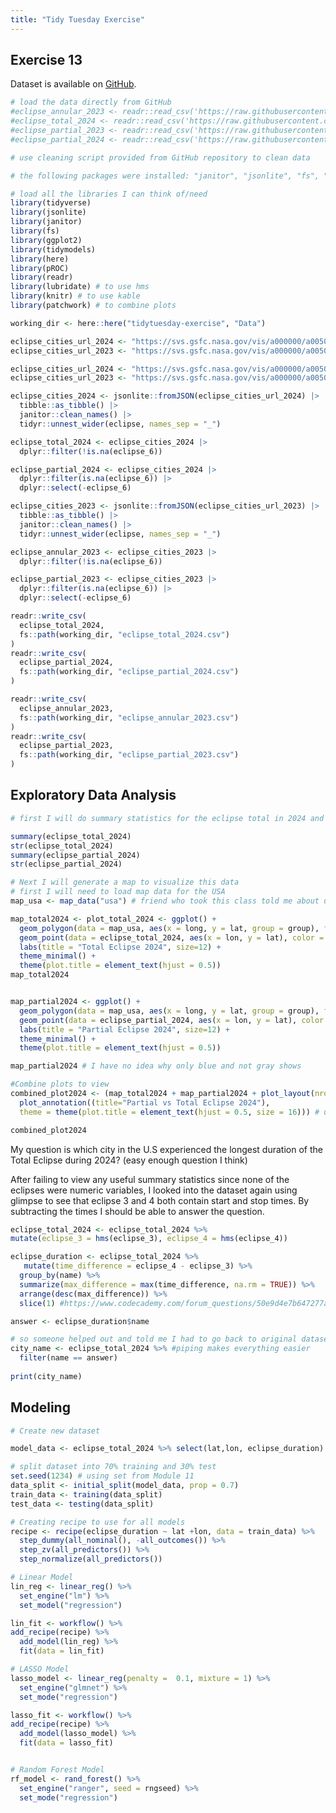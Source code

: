 ```yaml
---
title: "Tidy Tuesday Exercise"
---
```

## Exercise 13
Dataset is available on [GitHub](https://github.com/rfordatascience/tidytuesday/tree/6f3c0fdf804a1b5f4047705be60668e5c8312806/data/2024/2024-04-09).
```r
# load the data directly from GitHub
#eclipse_annular_2023 <- readr::read_csv('https://raw.githubusercontent.com/rfordatascience/tidytuesday/master/data/2024/2024-04-09/eclipse_annular_2023.csv')
#eclipse_total_2024 <- readr::read_csv('https://raw.githubusercontent.com/rfordatascience/tidytuesday/master/data/2024/2024-04-09/eclipse_total_2024.csv')
#eclipse_partial_2023 <- readr::read_csv('https://raw.githubusercontent.com/rfordatascience/tidytuesday/master/data/2024/2024-04-09/eclipse_partial_2023.csv')
#eclipse_partial_2024 <- readr::read_csv('https://raw.githubusercontent.com/rfordatascience/tidytuesday/master/data/2024/2024-04-09/eclipse_partial_2024.csv')

```

```r
# use cleaning script provided from GitHub repository to clean data 

# the following packages were installed: "janitor", "jsonlite", "fs", "class"

```

```r
# load all the libraries I can think of/need
library(tidyverse)
library(jsonlite)
library(janitor)
library(fs)
library(ggplot2)
library(tidymodels)
library(here)
library(pROC)
library(readr)
library(lubridate) # to use hms
library(knitr) # to use kable
library(patchwork) # to combine plots

working_dir <- here::here("tidytuesday-exercise", "Data")

eclipse_cities_url_2024 <- "https://svs.gsfc.nasa.gov/vis/a000000/a005000/a005073/cities-eclipse-2024.json"
eclipse_cities_url_2023 <- "https://svs.gsfc.nasa.gov/vis/a000000/a005000/a005073/cities-eclipse-2023.json"

eclipse_cities_url_2024 <- "https://svs.gsfc.nasa.gov/vis/a000000/a005000/a005073/cities-eclipse-2024.json"
eclipse_cities_url_2023 <- "https://svs.gsfc.nasa.gov/vis/a000000/a005000/a005073/cities-eclipse-2023.json"

eclipse_cities_2024 <- jsonlite::fromJSON(eclipse_cities_url_2024) |> 
  tibble::as_tibble() |> 
  janitor::clean_names() |> 
  tidyr::unnest_wider(eclipse, names_sep = "_")

eclipse_total_2024 <- eclipse_cities_2024 |> 
  dplyr::filter(!is.na(eclipse_6))

eclipse_partial_2024 <- eclipse_cities_2024 |> 
  dplyr::filter(is.na(eclipse_6)) |> 
  dplyr::select(-eclipse_6)

eclipse_cities_2023 <- jsonlite::fromJSON(eclipse_cities_url_2023) |> 
  tibble::as_tibble() |> 
  janitor::clean_names() |> 
  tidyr::unnest_wider(eclipse, names_sep = "_")

eclipse_annular_2023 <- eclipse_cities_2023 |> 
  dplyr::filter(!is.na(eclipse_6))

eclipse_partial_2023 <- eclipse_cities_2023 |> 
  dplyr::filter(is.na(eclipse_6)) |> 
  dplyr::select(-eclipse_6)

readr::write_csv(
  eclipse_total_2024,
  fs::path(working_dir, "eclipse_total_2024.csv")
)
readr::write_csv(
  eclipse_partial_2024,
  fs::path(working_dir, "eclipse_partial_2024.csv")
)

readr::write_csv(
  eclipse_annular_2023,
  fs::path(working_dir, "eclipse_annular_2023.csv")
)
readr::write_csv(
  eclipse_partial_2023,
  fs::path(working_dir, "eclipse_partial_2023.csv")
)
```

## Exploratory Data Analysis
```r
# first I will do summary statistics for the eclipse total in 2024 and the partial eclipse 2024

summary(eclipse_total_2024)
str(eclipse_total_2024)
summary(eclipse_partial_2024)
str(eclipse_partial_2024)

# Next I will generate a map to visualize this data
# first I will need to load map data for the USA
map_usa <- map_data("usa") # friend who took this class told me about using map_data to make life easier

map_total2024 <- plot_total_2024 <- ggplot() +
  geom_polygon(data = map_usa, aes(x = long, y = lat, group = group), fill = "gray80", color = "gray60") +
  geom_point(data = eclipse_total_2024, aes(x = lon, y = lat), color = "blue") +
  labs(title = "Total Eclipse 2024", size=12) +
  theme_minimal() +
  theme(plot.title = element_text(hjust = 0.5))
map_total2024


map_partial2024 <- ggplot() +
  geom_polygon(data = map_usa, aes(x = long, y = lat, group = group), fill = "gray80", color = "gray60") +
  geom_point(data = eclipse_partial_2024, aes(x = lon, y = lat), color = "blue") +
  labs(title = "Partial Eclipse 2024", size=12) +
  theme_minimal() +
  theme(plot.title = element_text(hjust = 0.5))

map_partial2024 # I have no idea why only blue and not gray shows

#Combine plots to view 
combined_plot2024 <- (map_total2024 + map_partial2024 + plot_layout(nrow = 2, byrow = TRUE)) +
  plot_annotation((title="Partial vs Total Eclipse 2024"),
  theme = theme(plot.title = element_text(hjust = 0.5, size = 16))) # used ChatGPT for this part

combined_plot2024 
```


My question is which city in the U.S experienced the longest duration of the Total Eclipse during 2024? (easy enough question I think)


After failing to view any useful summary statistics since none of the eclipses were numeric variables, I looked into the dataset again using glimpse to see that eclipse 3 and 4 both contain start and stop times. By subtracting the times I should be able to answer the question. 

```r
eclipse_total_2024 <- eclipse_total_2024 %>%
mutate(eclipse_3 = hms(eclipse_3), eclipse_4 = hms(eclipse_4))

eclipse_duration <- eclipse_total_2024 %>%
   mutate(time_difference = eclipse_4 - eclipse_3) %>%
  group_by(name) %>%
  summarize(max_difference = max(time_difference, na.rm = TRUE)) %>%
  arrange(desc(max_difference)) %>%
  slice(1) #https://www.codecademy.com/forum_questions/50e9d4e7b647277a5a00bdc7#:~:text=The%20slice()%20method%20extract,position%201%2C%20and%20so%20on.

answer <- eclipse_duration$name

# so someone helped out and told me I had to go back to original dataset and use filter to find name of city...still new to coding
city_name <- eclipse_total_2024 %>% #piping makes everything easier
  filter(name == answer)
  
print(city_name)
```

## Modeling

```r
# Create new dataset

model_data <- eclipse_total_2024 %>% select(lat,lon, eclipse_duration)

# split dataset into 70% training and 30% test
set.seed(1234) # using set from Module 11
data_split <- initial_split(model_data, prop = 0.7)
train_data <- training(data_split)
test_data <- testing(data_split)

# Creating recipe to use for all models
recipe <- recipe(eclipse_duration ~ lat +lon, data = train_data) %>% 
  step_dummy(all_nominal(), -all_outcomes()) %>%
  step_zv(all_predictors()) %>%
  step_normalize(all_predictors())

# Linear Model
lin_reg <- linear_reg() %>% 
  set_engine("lm") %>%
  set_model("regression")

lin_fit <- workflow() %>%
add_recipe(recipe) %>% 
  add_model(lin_reg) %>%
  fit(data = lin_fit)

# LASSO Model
lasso_model <- linear_reg(penalty =  0.1, mixture = 1) %>% 
  set_engine("glmnet") %>%
  set_mode("regression")

lasso_fit <- workflow() %>%
add_recipe(recipe) %>% 
  add_model(lasso_model) %>%
  fit(data = lasso_fit)


# Random Forest Model
rf_model <- rand_forest() %>%
  set_engine("ranger", seed = rngseed) %>%
  set_mode("regression")
  
 

```